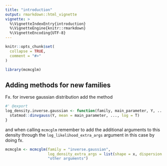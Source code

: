 ```yaml
---
title: "introduction"
output: rmarkdown::html_vignette
vignette: >
  %\VignetteIndexEntry{introduction}
  %\VignetteEngine{knitr::rmarkdown}
  %\VignetteEncoding{UTF-8}
---
```


```r
knitr::opts_chunk$set(
  collapse = TRUE,
  comment = "#>"
)
```

```r
library(mcmcglm)
```

## Adding methods for new families

Fx. for inverse gaussian distribution add the method
```r
#' @export
log_density.inverse.gaussian <- function(family, main_parameter, Y, ...) {
  statmod::dinvgauss(Y, mean = main_parameter, ..., log = T)
}
```

and when calling `mcmcglm` remember to add the additional arguments to this density through the `log_likelihood_extra_args` argument in this case by doing fx.
```r
mcmcglm <- mcmcglm(family = "inverse.gaussian",
                   log_density_extra_args = list(shape = x, dispersion = y),
                   "other arguments")
```

